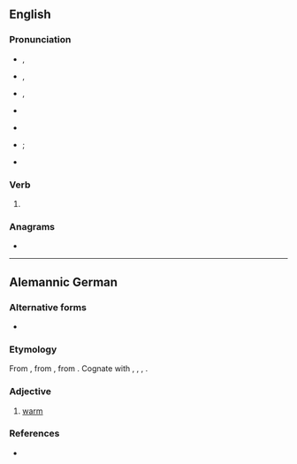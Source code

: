 {{also|WORE}}
==English==

===Pronunciation===
* {{a|GenAm}} {{enPR|wôr}}, {{IPA|/wɔɹ/|lang=en}}
* {{a|RP}} {{enPR|wô}}, {{IPA|/wɔː/|lang=en}}
* {{a|rhotic|horse-hoarse}} {{enPR|wōr}}, {{IPA|/wo(ː)ɹ/|lang=en}}
* {{a|nonrhotic|horse-hoarse}} {{IPA|/woə/|lang=en}}
* {{audio|en-us-wore.ogg|Audio (US)|lang=en}}
* {{homophones|lang=en|war}} {{qualifier|accents with the {{w|horse–hoarse merger}}}}; {{l|en|Waugh}} {{qualifier|non-rhotic accents with the {{w|horse–hoarse merger}}}}
* {{rhymes|ɔː(ɹ)|lang=en}}

===Verb===
{{head|en|verb form}}

# {{en-simple past of|wear}}

===Anagrams===
* {{anagrams|en|a=eorw|Rowe|ower|owre}}

----

==Alemannic German==

===Alternative forms===
* {{alter|gsw|warm|woare|woarm|wérme}}

===Etymology===
From {{inh|gsw|gmh|warm}}, from {{inh|gsw|goh|warm}}, from {{inh|gsw|gem-pro|*warmaz}}. Cognate with {{cog|de|warm}}, {{cog|nl|warm}}, {{cog|en|warm}}, {{cog|is|varmur}}.

===Adjective===
{{head|gsw|adjective}}

# {{lb|gsw|Carcoforo}} [[warm]]

===References===
* {{R:Patuzzi}}
{{c|gsw|Temperature}}